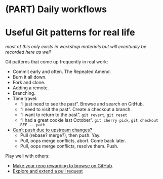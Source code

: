 # (PART) Daily workflows {-} 

# Useful Git patterns for real life {#workflows-intro .unnumbered}

*most of this only exists in workshop materials but will eventually be recorded here as well*

Git patterns that come up frequently in real work:

  * Commit early and often. The Repeated Amend.
  * Burn it all down.
  * Fork and clone.
  * Adding a remote.
  * Branching.
  * Time travel:
    - "I just need to see the past". Browse and search on GitHub.
    - "I need to visit the past". Create a checkout a branch.
    - "I want to return to the past". `git revert`, `git reset`
    - "I had a great cookie last October". `git cherry pick`, `git checkout REF -- path`
  * [Can't push due to upstream changes?](#pull-tricky)
    - Pull (rebase? merge?), then push. Yay. 
    - Pull, oops merge conflicts, abort. Come back later.
    - Pull, oops merge conflicts, resolve them. Push.


Play well with others:

  * [Make your repo rewarding to browse on GitHub](#workflows-browsability).
  * [Explore and extend a pull request](#pr-extend)
